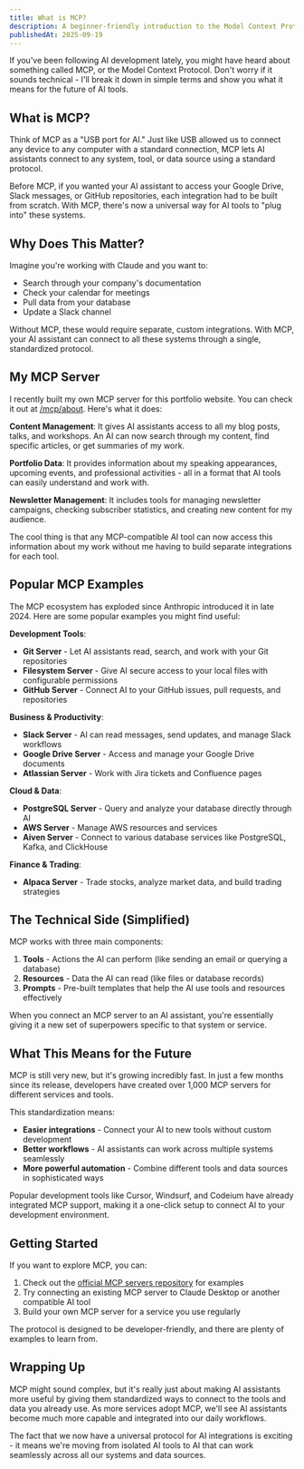 ```yaml
---
title: What is MCP?
description: A beginner-friendly introduction to the Model Context Protocol (MCP) - what it is, why it matters, and how I built my own MCP server for portfolio management.
publishedAt: 2025-09-19
---
```


If you've been following AI development lately, you might have heard about something called MCP, or the Model Context Protocol. Don't worry if it sounds technical - I'll break it down in simple terms and show you what it means for the future of AI tools.

## What is MCP?

Think of MCP as a "USB port for AI." Just like USB allowed us to connect any device to any computer with a standard connection, MCP lets AI assistants connect to any system, tool, or data source using a standard protocol.

Before MCP, if you wanted your AI assistant to access your Google Drive, Slack messages, or GitHub repositories, each integration had to be built from scratch. With MCP, there's now a universal way for AI tools to "plug into" these systems.

## Why Does This Matter?

Imagine you're working with Claude and you want to:

- Search through your company's documentation
- Check your calendar for meetings
- Pull data from your database
- Update a Slack channel

Without MCP, these would require separate, custom integrations. With MCP, your AI assistant can connect to all these systems through a single, standardized protocol.

## My MCP Server

I recently built my own MCP server for this portfolio website. You can check it out at [/mcp/about](/mcp/about). Here's what it does:

**Content Management**: It gives AI assistants access to all my blog posts, talks, and workshops. An AI can now search through my content, find specific articles, or get summaries of my work.

**Portfolio Data**: It provides information about my speaking appearances, upcoming events, and professional activities - all in a format that AI tools can easily understand and work with.

**Newsletter Management**: It includes tools for managing newsletter campaigns, checking subscriber statistics, and creating new content for my audience.

The cool thing is that any MCP-compatible AI tool can now access this information about my work without me having to build separate integrations for each tool.

## Popular MCP Examples

The MCP ecosystem has exploded since Anthropic introduced it in late 2024. Here are some popular examples you might find useful:

**Development Tools**:

- **Git Server** - Let AI assistants read, search, and work with your Git repositories
- **Filesystem Server** - Give AI secure access to your local files with configurable permissions
- **GitHub Server** - Connect AI to your GitHub issues, pull requests, and repositories

**Business & Productivity**:

- **Slack Server** - AI can read messages, send updates, and manage Slack workflows
- **Google Drive Server** - Access and manage your Google Drive documents
- **Atlassian Server** - Work with Jira tickets and Confluence pages

**Cloud & Data**:

- **PostgreSQL Server** - Query and analyze your database directly through AI
- **AWS Server** - Manage AWS resources and services
- **Aiven Server** - Connect to various database services like PostgreSQL, Kafka, and ClickHouse

**Finance & Trading**:

- **Alpaca Server** - Trade stocks, analyze market data, and build trading strategies

## The Technical Side (Simplified)

MCP works with three main components:

1. **Tools** - Actions the AI can perform (like sending an email or querying a database)
2. **Resources** - Data the AI can read (like files or database records)
3. **Prompts** - Pre-built templates that help the AI use tools and resources effectively

When you connect an MCP server to an AI assistant, you're essentially giving it a new set of superpowers specific to that system or service.

## What This Means for the Future

MCP is still very new, but it's growing incredibly fast. In just a few months since its release, developers have created over 1,000 MCP servers for different services and tools.

This standardization means:

- **Easier integrations** - Connect your AI to new tools without custom development
- **Better workflows** - AI assistants can work across multiple systems seamlessly
- **More powerful automation** - Combine different tools and data sources in sophisticated ways

Popular development tools like Cursor, Windsurf, and Codeium have already integrated MCP support, making it a one-click setup to connect AI to your development environment.

## Getting Started

If you want to explore MCP, you can:

1. Check out the [official MCP servers repository](https://github.com/modelcontextprotocol/servers) for examples
2. Try connecting an existing MCP server to Claude Desktop or another compatible AI tool
3. Build your own MCP server for a service you use regularly

The protocol is designed to be developer-friendly, and there are plenty of examples to learn from.

## Wrapping Up

MCP might sound complex, but it's really just about making AI assistants more useful by giving them standardized ways to connect to the tools and data you already use. As more services adopt MCP, we'll see AI assistants become much more capable and integrated into our daily workflows.

The fact that we now have a universal protocol for AI integrations is exciting - it means we're moving from isolated AI tools to AI that can work seamlessly across all our systems and data sources.
